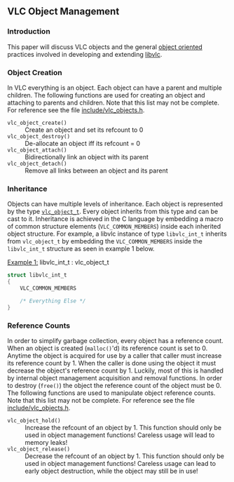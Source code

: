 {{Back to|Hacker Guide}}
== VLC Object Management ==

=== Introduction ===

This paper will discuss VLC objects and the general [[wikipedia:Object-oriented programming|object oriented]] practices involved in developing and extending [[libvlc]].

=== Object Creation ===

In VLC everything is an object. Each object can have a parent and multiple children. The following functions are used for creating an object and attaching to parents and children. Note that this list may not be complete.  For reference see the file [https://www.videolan.org/developers/vlc/doc/doxygen/html/vlc__objects_8h.html include/vlc_objects.h].

; <code>vlc_object_create()</code>
: Create an object and set its refcount to 0
; <code>vlc_object_destroy()</code>
: De-allocate an object iff its refcount = 0
; <code>vlc_object_attach()</code>
: Bidirectionally link an object with its parent
; <code>vlc_object_detach()</code>
: Remove all links between an object and its parent

=== Inheritance ===

Objects can have multiple levels of inheritance. Each object is represented by the type <code>[https://www.videolan.org/developers/vlc/doc/doxygen/html/structvlc__object__t.html vlc_object_t]</code>. Every object inherits from this type and can be cast to it. Inheritance is achieved in the C language by embedding a macro of common structure elements (<code>VLC_COMMON_MEMBERS</code>) inside each inherited object structure. For example, a libvlc instance of type <code>libvlc_int_t</code> inherits from <code>vlc_object_t</code> by embedding the <code>VLC_COMMON_MEMBERS</code> inside the <code>libvlc_int_t</code> structure as seen in example 1 below.


<u>Example 1:</u> libvlc_int_t : vlc_object_t
<syntaxhighlight lang="c">
struct libvlc_int_t 
{
    VLC_COMMON_MEMBERS

    /* Everything Else */
}
</syntaxhighlight>

=== Reference Counts ===

In order to simplify garbage collection, every object has a reference count. When an object is created (<code>malloc()</code>'d) its reference count is set to 0. Anytime the object is acquired for use by a caller that caller must increase its reference count by 1.  When the caller is done using the object it must decrease the object's reference count by 1. Luckily, most of this is handled by internal object management acquisition and removal functions. In order to destroy (<code>free()</code>) the object the reference count of the object must be 0. The following functions are used to manipulate object reference counts. Note that this list may not be complete.  For reference see the file [https://www.videolan.org/developers/vlc/doc/doxygen/html/vlc__objects_8h.html include/vlc_objects.h].

; <code>vlc_object_hold()</code>
: Increase the refcount of an object by 1. This function should only be used in object management functions! Careless usage will lead to memory leaks!
; <code>vlc_object_release()</code>
: Decrease the refcount of an object by 1. This function should only be used in object management functions! Careless usage can lead to early object destruction, while the object may still be in use!

{{Hacker_Guide}}